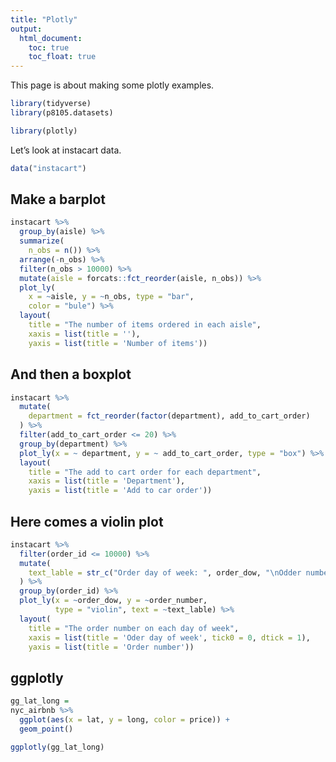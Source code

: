 ```yaml
---
title: "Plotly"
output: 
  html_document:
    toc: true
    toc_float: true
---
```


This page is about making some plotly examples.

```r
library(tidyverse)
library(p8105.datasets)

library(plotly)
```

Let's look at instacart data.

```r
data("instacart")
```


## Make a barplot

```r
instacart %>% 
  group_by(aisle) %>% 
  summarize(
    n_obs = n()) %>% 
  arrange(-n_obs) %>% 
  filter(n_obs > 10000) %>% 
  mutate(aisle = forcats::fct_reorder(aisle, n_obs)) %>% 
  plot_ly(
    x = ~aisle, y = ~n_obs, type = "bar",
    color = "bule") %>% 
  layout(
    title = "The number of items ordered in each aisle",
    xaxis = list(title = ''), 
    yaxis = list(title = 'Number of items'))
```


## And then a boxplot

```r
instacart %>%
  mutate(
    department = fct_reorder(factor(department), add_to_cart_order)
  ) %>% 
  filter(add_to_cart_order <= 20) %>% 
  group_by(department) %>% 
  plot_ly(x = ~ department, y = ~ add_to_cart_order, type = "box") %>% 
  layout(
    title = "The add to cart order for each department",
    xaxis = list(title = 'Department'), 
    yaxis = list(title = 'Add to car order'))
```


## Here comes a violin plot

```r
instacart %>% 
  filter(order_id <= 10000) %>% 
  mutate(
    text_lable = str_c("Order day of week: ", order_dow, "\nOdder number: ", order_number)
  ) %>% 
  group_by(order_id) %>% 
  plot_ly(x = ~order_dow, y = ~order_number, 
          type = "violin", text = ~text_lable) %>% 
  layout(
    title = "The order number on each day of week",
    xaxis = list(title = 'Oder day of week', tick0 = 0, dtick = 1), 
    yaxis = list(title = 'Order number'))
```


## ggplotly

```r
gg_lat_long = 
nyc_airbnb %>% 
  ggplot(aes(x = lat, y = long, color = price)) +
  geom_point()

ggplotly(gg_lat_long)
```

